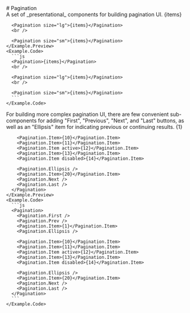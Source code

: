 
<GithubSource name="components/pagination.mdx" />
# Pagination

<div class="row gy-5 pt-3">

  <Example title="Example">
    <Example.Intro>
      A set of _presentational_ components for building pagination UI.
    </Example.Intro>
    <Example.Preview>
      <Pagination>{items}</Pagination>
      <br />

      <Pagination size="lg">{items}</Pagination>
      <br />

      <Pagination size="sm">{items}</Pagination>
    </Example.Preview>
    <Example.Code>
      ```js
      <Pagination>{items}</Pagination>
      <br />

      <Pagination size="lg">{items}</Pagination>
      <br />

      <Pagination size="sm">{items}</Pagination>
      ```
    </Example.Code>
  </Example>

  <Example title="More options">
    <Example.Intro>
      For building more complex pagination UI, there are few convenient
      sub-components for adding "First", "Previous", "Next", and "Last"
      buttons, as well as an "Ellipsis" item for indicating
      previous or continuing results.
    </Example.Intro>
    <Example.Preview>
      <Pagination>
        <Pagination.First />
        <Pagination.Prev />
        <Pagination.Item>{1}</Pagination.Item>
        <Pagination.Ellipsis />

        <Pagination.Item>{10}</Pagination.Item>
        <Pagination.Item>{11}</Pagination.Item>
        <Pagination.Item active>{12}</Pagination.Item>
        <Pagination.Item>{13}</Pagination.Item>
        <Pagination.Item disabled>{14}</Pagination.Item>

        <Pagination.Ellipsis />
        <Pagination.Item>{20}</Pagination.Item>
        <Pagination.Next />
        <Pagination.Last />
      </Pagination>
    </Example.Preview>
    <Example.Code>
      ```js
      <Pagination>
        <Pagination.First />
        <Pagination.Prev />
        <Pagination.Item>{1}</Pagination.Item>
        <Pagination.Ellipsis />

        <Pagination.Item>{10}</Pagination.Item>
        <Pagination.Item>{11}</Pagination.Item>
        <Pagination.Item active>{12}</Pagination.Item>
        <Pagination.Item>{13}</Pagination.Item>
        <Pagination.Item disabled>{14}</Pagination.Item>

        <Pagination.Ellipsis />
        <Pagination.Item>{20}</Pagination.Item>
        <Pagination.Next />
        <Pagination.Last />
      </Pagination>
      ```
    </Example.Code>
  </Example>



  <PaginationApi />
</div>
